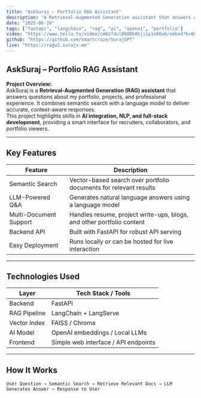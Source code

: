 ```yaml
---
title: "AskSuraj – Portfolio RAG Assistant"
description: "A Retrieval-Augmented Generation assistant that answers questions about my portfolio, projects, and experience using semantic search and LLMs."
date: "2025-06-26"
tags: ["fastapi", "langchain", "rag", "ai", "openai", "portfolio"]
video: "https://www.tella.tv/video/cmbz7dul8000b0bji1p1e08a6/embed?b=0&title=0&a=0&loop=0&t=0&muted=0&wt=0"
github: "https://github.com/smartcraze/SurajGPT"
live: "https://ragv2.surajv.me"
---
```


## AskSuraj – Portfolio RAG Assistant

**Project Overview:**  
AskSuraj is a **Retrieval-Augmented Generation (RAG) assistant** that answers questions about my portfolio, projects, and professional experience. It combines semantic search with a language model to deliver accurate, context-aware responses.  
This project highlights skills in **AI integration, NLP, and full-stack development**, providing a smart interface for recruiters, collaborators, and portfolio viewers.

---

## Key Features

| Feature                        | Description |
|--------------------------------|------------|
| Semantic Search                | Vector-based search over portfolio documents for relevant results |
| LLM-Powered Q&A                | Generates natural language answers using a language model |
| Multi-Document Support         | Handles resume, project write-ups, blogs, and other portfolio content |
| Backend API                    | Built with FastAPI for robust API serving |
| Easy Deployment                | Runs locally or can be hosted for live interaction |

---

## Technologies Used

| Layer       | Tech Stack / Tools                   |
|------------|-------------------------------------|
| Backend     | FastAPI                             |
| RAG Pipeline| LangChain + LangServe                |
| Vector Index| FAISS / Chroma                       |
| AI Model    | OpenAI embeddings / Local LLMs       |
| Frontend    | Simple web interface / API endpoints |

---

## How It Works

```plaintext
User Question → Semantic Search → Retrieve Relevant Docs → LLM Generates Answer → Response to User

